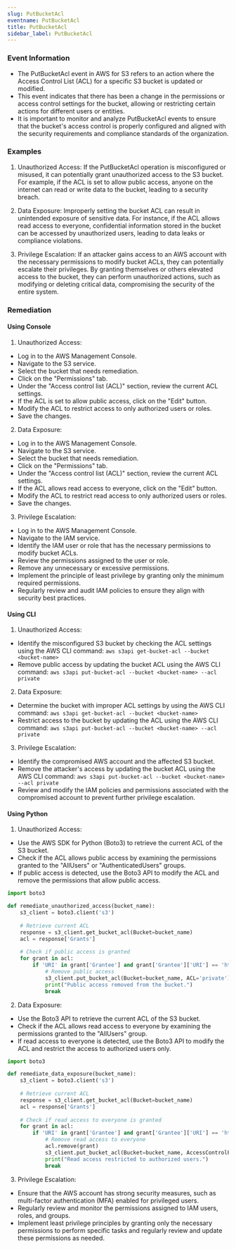 ```yaml
--- 
slug: PutBucketAcl
eventname: PutBucketAcl
title: PutBucketAcl
sidebar_label: PutBucketAcl
---
```

                       
### Event Information

- The PutBucketAcl event in AWS for S3 refers to an action where the Access Control List (ACL) for a specific S3 bucket is updated or modified.
- This event indicates that there has been a change in the permissions or access control settings for the bucket, allowing or restricting certain actions for different users or entities.
- It is important to monitor and analyze PutBucketAcl events to ensure that the bucket's access control is properly configured and aligned with the security requirements and compliance standards of the organization.


### Examples

1. Unauthorized Access: If the PutBucketAcl operation is misconfigured or misused, it can potentially grant unauthorized access to the S3 bucket. For example, if the ACL is set to allow public access, anyone on the internet can read or write data to the bucket, leading to a security breach.

2. Data Exposure: Improperly setting the bucket ACL can result in unintended exposure of sensitive data. For instance, if the ACL allows read access to everyone, confidential information stored in the bucket can be accessed by unauthorized users, leading to data leaks or compliance violations.

3. Privilege Escalation: If an attacker gains access to an AWS account with the necessary permissions to modify bucket ACLs, they can potentially escalate their privileges. By granting themselves or others elevated access to the bucket, they can perform unauthorized actions, such as modifying or deleting critical data, compromising the security of the entire system.

### Remediation

#### Using Console

1. Unauthorized Access:
- Log in to the AWS Management Console.
- Navigate to the S3 service.
- Select the bucket that needs remediation.
- Click on the "Permissions" tab.
- Under the "Access control list (ACL)" section, review the current ACL settings.
- If the ACL is set to allow public access, click on the "Edit" button.
- Modify the ACL to restrict access to only authorized users or roles.
- Save the changes.

2. Data Exposure:
- Log in to the AWS Management Console.
- Navigate to the S3 service.
- Select the bucket that needs remediation.
- Click on the "Permissions" tab.
- Under the "Access control list (ACL)" section, review the current ACL settings.
- If the ACL allows read access to everyone, click on the "Edit" button.
- Modify the ACL to restrict read access to only authorized users or roles.
- Save the changes.

3. Privilege Escalation:
- Log in to the AWS Management Console.
- Navigate to the IAM service.
- Identify the IAM user or role that has the necessary permissions to modify bucket ACLs.
- Review the permissions assigned to the user or role.
- Remove any unnecessary or excessive permissions.
- Implement the principle of least privilege by granting only the minimum required permissions.
- Regularly review and audit IAM policies to ensure they align with security best practices.

#### Using CLI

1. Unauthorized Access:
- Identify the misconfigured S3 bucket by checking the ACL settings using the AWS CLI command: `aws s3api get-bucket-acl --bucket <bucket-name>`
- Remove public access by updating the bucket ACL using the AWS CLI command: `aws s3api put-bucket-acl --bucket <bucket-name> --acl private`

2. Data Exposure:
- Determine the bucket with improper ACL settings by using the AWS CLI command: `aws s3api get-bucket-acl --bucket <bucket-name>`
- Restrict access to the bucket by updating the ACL using the AWS CLI command: `aws s3api put-bucket-acl --bucket <bucket-name> --acl private`

3. Privilege Escalation:
- Identify the compromised AWS account and the affected S3 bucket.
- Remove the attacker's access by updating the bucket ACL using the AWS CLI command: `aws s3api put-bucket-acl --bucket <bucket-name> --acl private`
- Review and modify the IAM policies and permissions associated with the compromised account to prevent further privilege escalation.

#### Using Python

1. Unauthorized Access:
- Use the AWS SDK for Python (Boto3) to retrieve the current ACL of the S3 bucket.
- Check if the ACL allows public access by examining the permissions granted to the "AllUsers" or "AuthenticatedUsers" groups.
- If public access is detected, use the Boto3 API to modify the ACL and remove the permissions that allow public access.

```python
import boto3

def remediate_unauthorized_access(bucket_name):
    s3_client = boto3.client('s3')
    
    # Retrieve current ACL
    response = s3_client.get_bucket_acl(Bucket=bucket_name)
    acl = response['Grants']
    
    # Check if public access is granted
    for grant in acl:
        if 'URI' in grant['Grantee'] and grant['Grantee']['URI'] == 'http://acs.amazonaws.com/groups/global/AllUsers':
            # Remove public access
            s3_client.put_bucket_acl(Bucket=bucket_name, ACL='private')
            print("Public access removed from the bucket.")
            break
```

2. Data Exposure:
- Use the Boto3 API to retrieve the current ACL of the S3 bucket.
- Check if the ACL allows read access to everyone by examining the permissions granted to the "AllUsers" group.
- If read access to everyone is detected, use the Boto3 API to modify the ACL and restrict the access to authorized users only.

```python
import boto3

def remediate_data_exposure(bucket_name):
    s3_client = boto3.client('s3')
    
    # Retrieve current ACL
    response = s3_client.get_bucket_acl(Bucket=bucket_name)
    acl = response['Grants']
    
    # Check if read access to everyone is granted
    for grant in acl:
        if 'URI' in grant['Grantee'] and grant['Grantee']['URI'] == 'http://acs.amazonaws.com/groups/global/AllUsers':
            # Remove read access to everyone
            acl.remove(grant)
            s3_client.put_bucket_acl(Bucket=bucket_name, AccessControlPolicy={'Grants': acl})
            print("Read access restricted to authorized users.")
            break
```

3. Privilege Escalation:
- Ensure that the AWS account has strong security measures, such as multi-factor authentication (MFA) enabled for privileged users.
- Regularly review and monitor the permissions assigned to IAM users, roles, and groups.
- Implement least privilege principles by granting only the necessary permissions to perform specific tasks and regularly review and update these permissions as needed.


 